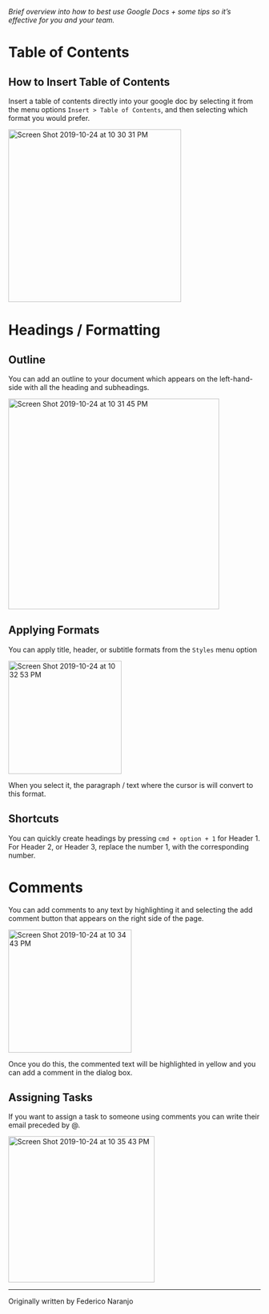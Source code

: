 _Brief overview into how to best use Google Docs + some tips so it’s effective for you and your team._

# Table of Contents

## How to Insert Table of Contents

Insert a table of contents directly into your google doc by selecting it from the menu options `Insert > Table of Contents`, and then selecting which format you would prefer.

<img
  width="345"
  alt="Screen Shot 2019-10-24 at 10 30 31 PM"
  src="https://user-images.githubusercontent.com/47697467/67538698-e992d500-f6ad-11e9-8632-1d04225f228a.png"
/>

# Headings / Formatting

## Outline

You can add an outline to your document which appears on the left-hand-side with all the heading and subheadings.

<img
  width="421"
  alt="Screen Shot 2019-10-24 at 10 31 45 PM"
  src="https://user-images.githubusercontent.com/47697467/67538772-17781980-f6ae-11e9-9e14-75fec0804192.png"
/>

## Applying Formats

You can apply title, header, or subtitle formats from the `Styles` menu option

<img
  width="226"
  alt="Screen Shot 2019-10-24 at 10 32 53 PM"
  src="https://user-images.githubusercontent.com/47697467/67538818-3b3b5f80-f6ae-11e9-8df4-fe1df69fa392.png"
/>

When you select it, the paragraph / text where the cursor is will convert to this format.

## Shortcuts

You can quickly create headings by pressing `cmd + option + 1` for Header 1. For Header 2, or Header 3, replace the number 1, with the corresponding number.

# Comments

You can add comments to any text by highlighting it and selecting the add comment button that appears on the right side of the page.

<img
  width="246"
  alt="Screen Shot 2019-10-24 at 10 34 43 PM"
  src="https://user-images.githubusercontent.com/47697467/67538899-83f31880-f6ae-11e9-9cb1-594bba14c4e1.png"
/>

Once you do this, the commented text will be highlighted in yellow and you can add a comment in the dialog box.

## Assigning Tasks

If you want to assign a task to someone using comments you can write their email preceded by @.

<img
  width="292"
  alt="Screen Shot 2019-10-24 at 10 35 43 PM"
  src="https://user-images.githubusercontent.com/47697467/67538943-aa18b880-f6ae-11e9-83d7-3dd91d69f7ad.png"
/>

---

Originally written by Federico Naranjo
